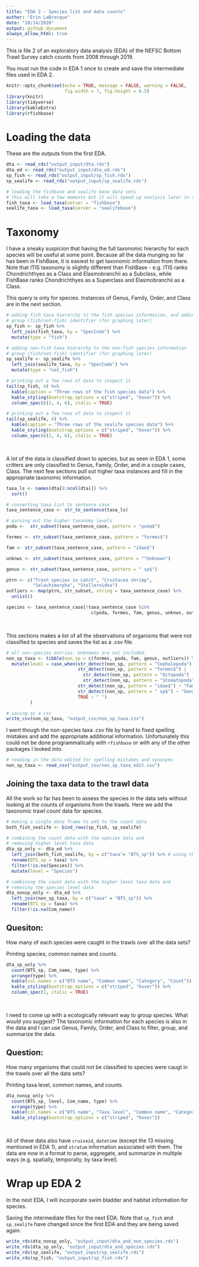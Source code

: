 ```yaml
---
title: "EDA 2 - Species list and data counts"
author: "Erin LaBrecque"
date: "10/14/2020"
output: github_document
always_allow_html: true
---
```


This is file 2 of an exploratory data analysis (EDA) of the NEFSC Bottom Trawl Survey catch counts from 2008 through 2019.

You must run the code in EDA 1 once to create and save the intermediate files used in EDA 2.  

```r
knitr::opts_chunk$set(echo = TRUE, message = FALSE, warning = FALSE, 
                      fig.width = 7, fig.height = 6.5)
library(knitr)
library(tidyverse)
library(kableExtra)
library(rfishbase)
```


# Loading the data  
These are the outputs from the first EDA.    
```r
dta <- read_rds("output_input/dta.rds")
dta_ed <- read_rds("output_input/dta_ed.rds")
sp_fish <- read_rds("output_input/sp_fish.rds")
sp_sealife <- read_rds("output_input/sp_sealife.rds")

# loading the fishbase and sealife base data sets
# this will take a few moments but it will speed up analysis later in the file
fish_taxa <- load_taxa(server = "fishbase")
sealife_taxa <- load_taxa(server = "sealifebase")
```

# Taxonomy 

I have a sneaky suspicion that having the full taxonomic hierarchy for each species will be useful at some point. Because all the data munging so far has been in FishBase, it is easiest to get taxonomic information from there. Note that ITIS taxonomy is slightly different than FishBase - e.g. ITIS ranks Chondrichthyes as a Class and Elasmobranchii as a Subclass, while FishBase ranks Chondrichthyes as a Superclass and Elasmobranchii as a Class.  

This query is only for species. Instances of Genus, Family, Order, and Class are in the next section.  

```r
# adding fish taxa hierarchy to the fish species information, and adding 
# group (fish/not-fish) identifier (for graphing later)
sp_fish <- sp_fish %>% 
  left_join(fish_taxa, by = "SpecCode") %>% 
  mutate(type = "fish")

# adding non-fish taxa hierarchy to the non-fish species information
# group (fish/not-fish) identifier (for graphing later)
sp_sealife <- sp_sealife %>% 
  left_join(sealife_taxa, by = "SpecCode") %>% 
  mutate(type = "not_fish")

# printing out a few rows of data to inspect it
tail(sp_fish, 4) %>% 
  kable(caption = "Three rows of the fish species data") %>% 
  kable_styling(bootstrap_options = c("striped", "hover")) %>% 
  column_spec(c(2, 4, 6), italic = TRUE)

# printing out a few rows of data to inspect it
tail(sp_sealife, 4) %>% 
  kable(caption = "Three rows of the sealife species data") %>% 
  kable_styling(bootstrap_options = c("striped", "hover")) %>% 
  column_spec(c(2, 4, 6), italic = TRUE)
```
<br/> 


A lot of the data is classified down to species, but as seen in EDA 1, some critters are only classified to Genus, Family, Order, and in a couple cases, Class. The next few sections pull out higher taxa instances and fill in the appropriate taxonomic information.
```r
taxa_ls <- names(dta[8:ncol(dta)]) %>% 
  sort()

# converting taxa list to sentence case
taxa_sentence_case <- str_to_sentence(taxa_ls)

# parsing out the higher taxonomy levels
poda <-  str_subset(taxa_sentence_case, pattern = "poda$")

formes <- str_subset(taxa_sentence_case, pattern = "formes$")

fam <- str_subset(taxa_sentence_case, pattern = "idae$")

unknws <- str_subset(taxa_sentence_case, pattern = "^Unknown")

genus <- str_subset(taxa_sentence_case, pattern = " sp$")

ptrn <- c("Trash species in catch", "Crustacea shrimp",
          "Selachimorpha", "Stelleroidea")
outliers <- map(ptrn, str_subset, string = taxa_sentence_case) %>%
  unlist()

species <- taxa_sentence_case[!taxa_sentence_case %in%
                                c(poda, formes, fam, genus, unknws, outliers)]
```

<br/>  

This sections makes a list of all the observations of organisms that were not classified to species and saves the list as a .csv file.  
```r
# all non-species entries. Unknowns are not included.
non_sp_taxa <- tibble(non_sp = c(formes, poda, fam, genus, outliers)) %>% 
  mutate(level = case_when(str_detect(non_sp, pattern = "Cephalopoda") ~ "Class",
                           str_detect(non_sp, pattern = "formes$") |
                             str_detect(non_sp, pattern = "Octopoda") |
                             str_detect(non_sp, pattern = "Stomatopoda") ~ "Order",
                           str_detect(non_sp, pattern = "idae$") ~ "Family",
                           str_detect(non_sp, pattern = " sp$") ~ "Genus",
                           TRUE ~ " ")
         )

# saving as a csv
write_csv(non_sp_taxa, "output_csv/non_sp_taxa.csv")
```

I went though the non-species taxa .csv file by hand to fixed spelling mistakes and add the appropriate additional information. Unfortunately this could not be done programmatically with `rfishbase` or with any of the other packages I looked into. 

```r
# reading in the data edited for spelling mistakes and synonyms
non_sp_taxa <- read_csv("output_csv/non_sp_taxa_edit.csv") 
```

## Joining the taxa data to the trawl data
All the work so far has been to assess the species in the data sets without looking at the counts of organisms from the trawls. Here we add the taxonomic trawl count data for species.   

```r
# making a single data frame to add to the count data
both_fish_sealife <- bind_rows(sp_fish, sp_sealife)

# combining the count data with the species data and
# removing higher level taxa data
dta_sp_only <- dta_ed %>% 
  left_join(both_fish_sealife, by = c("taxa"= "BTS_sp")) %>% # using the BTS names here
  rename(BTS_sp = taxa) %>% 
  filter(!is.na(Species)) %>% 
  mutate(level = "Species")

# combining the count data with the higher level taxa data and
# removing the species level data
dta_nonsp_only <- dta_ed %>% 
  left_join(non_sp_taxa, by = c("taxa" = "BTS_sp")) %>% 
  rename(BTS_sp = taxa) %>% 
  filter(!is.na(Com_name))
```


## Quesiton:  
How many of each species were caught in the trawls over all the data sets?

Printing species, common names and counts.
```r
dta_sp_only %>% 
  count(BTS_sp, Com_name, type) %>% 
  arrange(type) %>% 
  kable(col.names = c("BTS name", "Common name", "Category", "Count")) %>% 
  kable_styling(bootstrap_options = c("striped", "hover")) %>% 
  column_spec(1, italic = TRUE)
```
<br/>  

I need to come up with a ecologically relevant way to group species. What would you suggest? The taxonomic information for each species is also in the data and I can use Genus, Family, Order, and Class to filter, group, and summarize the data. 


## Question:
How many organisms that could not be classified to species were caugt in the trawls over all the data sets?

Printing taxa level, common names, and counts.  
```r
dta_nonsp_only %>% 
  count(BTS_sp, level, Com_name, type) %>% 
  arrange(type) %>% 
  kable(col.names = c("BTS name", "Taxa level", "Common name", "Category", "Count")) %>% 
  kable_styling(bootstrap_options = c("striped", "hover"))
```
<br/>  

All of these data also have `cruiseid`, `datetime` (except the 13 missing mentioned in EDA 1), and `stratum` information associated with them. The data are now in a format to parse, aggregate, and summarize in multiple ways (e.g. spatially, temporally, by taxa level).

#  Wrap up EDA 2  
In the next EDA, I will incorporate swim bladder and habitat information for species.  

Saving the intermediate files for the next EDA. Note that `sp_fish` and `sp_sealife` have changed since the first EDA and they are being saved again.
```r
write_rds(dta_nonsp_only, "output_input/dta_and_non_species.rds")
write_rds(dta_sp_only, "output_input/dta_and_species.rds")
write_rds(sp_sealife, "output_input/sp_sealife.rds")
write_rds(sp_fish, "output_input/sp_fish.rds")
```

